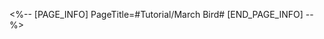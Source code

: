 <%-- [PAGE_INFO]
PageTitle=#Tutorial/March Bird#
[END_PAGE_INFO] --%>
{{Tutorial
|sort      = 813301
|title     = March Bird
|subtitle  = 
|type      = 
|about     = 
|image1    = Tutorial March Bird 1.png{{subst:void|<!--$UPLOAD:<<SpriteOutput/TutorialPic/TutorialPage_813301.png>-<Tutorial March Bird 1.png>>}}
|text1     = Every time a certain amount of {{Color|h|nobold=1|Strawberries}} are cleared, randomly transforms a certain amount of fruits on the board to {{Color|h|nobold=1|Line Bombs}}.<br />When cleared, Line Bombs can detonate a {{Color|h|nobold=1|row}} or a {{Color|h|nobold=1|column}}.
}}